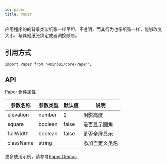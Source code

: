 ```yaml
---
id: paper
title: Paper
---
```


应用程序的的背景类似纸张一样平坦、不透明，而其行为也像纸张一样，能够改变大小、与其他纸张绑定或者调换顺序。

## 引用方式

```tsx
import Paper from '@sinoui/core/Paper';
```

## API

Paper 组件属性：

| 参数名称  | 参数类型 | 默认值 | 说明           |
| --------- | -------- | ------ | -------------- |
| elevation | number   | 2      | 阴影高度       |
| square    | boolean  | false  | 是否显示圆角   |
| fullWidth | boolean  | false  | 是否全屏显示   |
| className | string   |        | 添加自定义类名 |

更多使用示例，请参考[Paper Demos](/docs/components/paper)
